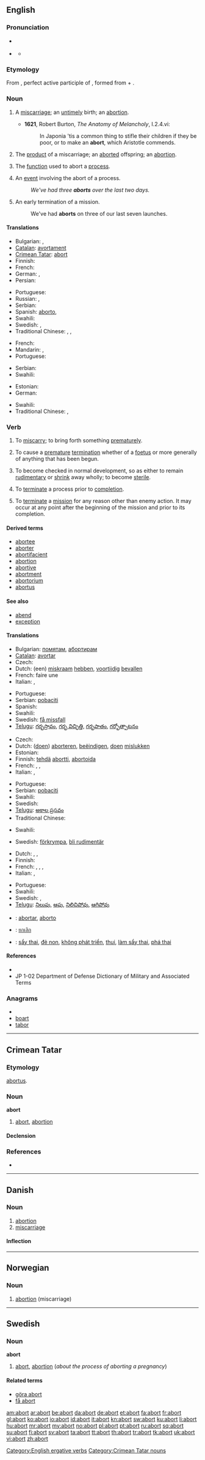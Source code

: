 {{also|Abort}}
==English==

===Pronunciation===
* {{a|RP}} {{IPA|/əˈbɔːt/}}
* {{a|US}} {{IPA|/əˈbɔːɹt/}}
** {{audio|en-us-abort.ogg|Audio (US)}}

===Etymology===
From {{etyl|la}} {{term|abortus|lang=la}}, perfect active participle of {{term|aborior||miscarry|lang=la}}, formed from {{term|ab|lang=la}} + {{term|orior||come into being|lang=la}}.

===Noun===
{{en-noun}}

# {{obsolete}} A [[miscarriage]]; an [[untimely]] birth; an [[abortion]].
#*'''1621''', Robert Burton, ''The Anatomy of Melancholy'', I.2.4.vi:
#*:In Japonia 'tis a common thing to stifle their children if they be poor, or to make an '''abort''', which Aristotle commends.
# {{context|now|_|rare}} The [[product]] of a miscarriage; an [[aborted]] offspring; an [[abortion]].
# {{computing}} The [[function]] used to abort a [[process]].
# {{computing}} An [[event]] involving the abort of a process.
#: ''We've had three '''aborts''' over the last two days.''
# {{military}} An early termination of a mission.
#: We've had '''aborts''' on three of our last seven launches.

====Translations====
{{trans-top|A miscarriage}}
* Bulgarian: {{t+|bg|помятане}}, {{t+|bg|аборт}}
* [[Catalan]]: [[avortament]] {{m}}
* [[Crimean Tatar]]: [[abort#Crimean Tatar|abort]]
* Finnish: {{t-|fi|keskenmeno}}
* French: {{t+|fr|fausse couche|f}}
* German: {{t+|de|Abort|m}}, {{t+|de|Schwangerschaftsabbruch|m}}
* Persian: {{t-|fa|سقط جنین|xs=Persian}}
{{trans-mid}}
* Portuguese: {{t+|pt|aborto|m}}
* Russian: {{t+|ru|аборт|m|tr=abórt}}, {{t|ru|выкидыш|m|tr=výkidyš}}
* Serbian: {{t-|sr|pobačaj}}
* Spanish: [[aborto]], {{m}}
* Swahili: {{t+|sw|aviya|xs=Swahili}}
* Swedish: {{t+|sv|abort|c}}, {{t-|sv|missfall|n}}
* Traditional Chinese: {{tø|zh-tw|流產}},  {{tø|zh-tw|墮胎}},  {{tø|zh-tw|早產}}
{{trans-bottom}}

{{trans-top|The product of a miscarriage}}
* French: {{t+|fr|avorton|m}}
* Mandarin: {{t-|cmn|中止|sc=Hani}},  {{t|cmn|夭折|sc=Hani}}
* Portuguese: {{t+|pt|aborto|m}}
{{trans-mid}}
* Serbian: {{t-|sr|pobačaj}}
* Swahili: {{t+|sw|aviya|xs=Swahili}}
{{trans-bottom}}

{{trans-top|The function used to abort a process}}
* Estonian: {{t|et|katkestus}}
* German: {{t+|de|Abbruch|m}}
{{trans-mid}}
* Swahili: {{t+|sw|aviya|xs=Swahili}}
* Traditional Chinese: {{tø|zh-tw|中斷}},  {{tø|zh-tw|放棄}}
{{trans-bottom}}

===Verb===
{{en-verb}}

# {{intransitive}} To [[miscarry]]; to bring forth something [[prematurely]].
# {{transitive}}  To cause a [[premature]] [[termination]] whether of a [[foetus]] or more generally of anything that has been begun.
# {{intransitive|biology}} To become checked in normal development, so as either to remain [[rudimentary]] or [[shrink]] away wholly; to become [[sterile]].
# {{transitive|computing}} To [[terminate]] a process prior to [[completion]].
# {{military}} To [[terminate]] a [[mission]] for any reason other than enemy action. It may occur at any point after the beginning of the mission and prior to its completion.

====Derived terms====
* [[abortee]]
* [[aborter]]
* [[abortifacient]]
* [[abortion]]
* [[abortive]]
* [[abortment]]
* [[abortorium]]
* [[abortus]]

====See also====
* [[abend]]
* [[exception]]

====Translations====
{{trans-top|to miscarry}}
* Bulgarian: [[помятам]], [[абортирам]]
* [[Catalan]]: [[avortar]]
* Czech: {{t-|cs|potratit}}
* Dutch: (een) [[miskraam]] [[hebben]], [[voortijdig]] [[bevallen]]
* French: faire une {{t+|fr|fausse couche}}
* Italian: {{t+|it|abortire}}, {{t+|it|fallire}}
{{trans-mid}}
* Portuguese: {{t+|pt|abortar}}
* Serbian: [[pobaciti]]
* Spanish: {{t+|es|abortar}}
* Swahili: {{t+|sw|aviya|xs=Swahili}}
* Swedish: [[få missfall]]
* [[Telugu]]: [[గర్భస్రావం]], [[గర్భ విచ్ఛిత్తి]], [[గర్భపాతం]], [[గర్భోత్పాటనం]]
{{trans-bottom}}

{{trans-top|to cause a premature termination}}
* Czech: {{t-|cs|potratit}}
* Dutch: ([[doen]]) [[aborteren]], [[beëindigen]], [[doen]] [[mislukken]]
* Estonian: {{t|et|katkestamine}}
* Finnish: [[tehdä]] [[abortti]], [[abortoida]]
* French: {{t+|fr|avorter}}, {{t+|fr|interrompre}}, {{t+|fr|abandonner}}
* Italian: {{t+|it|abortire}}, {{t+|it|interrompere}}
{{trans-mid}}
* Portuguese: {{t+|pt|abortar}}
* Serbian: [[pobaciti]]
* Swahili: {{t+|sw|aviya|xs=Swahili}}
* Swedish: {{t+|sv|abortera}}
* [[Telugu]]: [[అకాల ప్రసవం]]
* Traditional Chinese: {{tø|zh-tw|中斷|tr=zhong duan}}
{{trans-bottom}}

{{trans-top|(''biology'') to become checked in normal development}}
* Swahili: {{t+|sw|aviya|xs=Swahili}}
{{trans-mid}}
* Swedish: [[förkrympa]], [[bli rudimentär]]
{{trans-bottom}}

{{trans-top|(''computing'') to terminate a process prior to completion}}
* Dutch: {{t+|nl|annuleren}}, {{t+|nl|aborteren}}, {{t+|nl|stoppen}}
* Finnish: {{t+|fi|keskeyttää}}
* French: {{t+|fr|interrompre}}, {{t+|fr|abandonner}}, {{t+|fr|échouer}}, {{t-|fr|s'arrêter}}
* Italian: {{t+|it|interrompere}}, {{t+|it|fermare}}
{{trans-mid}}
* Portuguese: {{t+|pt|abortar}}
* Swahili: {{t+|sw|aviya|xs=Swahili}}
* Swedish: {{t+|sv|avbryta}}, {{t+|sv|stoppa}}
* [[Telugu]]: [[నిలుపు]], [[ఆపు]], [[నిలిచిపోవు]], [[ఆగిపోవు]]
{{trans-bottom}}

{{checktrans-top}}
* {{ttbc|Interlingua}}: [[abortar]], [[aborto]]
* {{ttbc|Thai}}: [[ยกเลิก]]
{{checktrans-mid}}
* {{ttbc|Vietnamese}}: [[sẩy thai]], [[đẻ non]], [[không phát triển]], [[thui]], [[làm sẩy thai]], [[phá thai]]
{{checktrans-bottom}}

====References====
* {{R:Webster 1913}}
* JP 1-02 Department of Defense Dictionary of Military and Associated Terms

===Anagrams===
* {{alphagram|abort}}
* [[boart#English|boart]]
* [[tabor#English|tabor]]


[[Category:English ergative verbs]]

----

==Crimean Tatar==

===Etymology===
{{etyl|la|crh}} [[abortus#Latin|abortus]].

===Noun===
'''abort'''

# [[abort#English|abort]], [[abortion]]

====Declension====
{{crh-latin-noun|nıñ|qa|nı|ta|tan}}

===References===
* {{R:Useinov-Mireev 2002}}

[[Category:Crimean Tatar nouns]]

----

==Danish==
{{wikipedia|lang=da}}

===Noun===
{{da-noun|en|er}}

# [[abortion]]
# [[miscarriage]]

====Inflection====
{{da-noun-infl|en|er}}

----

==Norwegian==

===Noun===
{{infl|no|noun|g=m}}

# [[abortion]] (miscarriage)

----

==Swedish==

===Noun===
{{sv-noun-reg-er}}
'''abort''' {{c}}

# [[abort#English|abort]], [[abortion]] (''about the process of aborting a pregnancy'')

====Related terms====
* [[göra abort]]
* [[få abort]]

{{defn|Estonian}}

[[am:abort]]
[[ar:abort]]
[[be:abort]]
[[da:abort]]
[[de:abort]]
[[et:abort]]
[[fa:abort]]
[[fr:abort]]
[[gl:abort]]
[[ko:abort]]
[[io:abort]]
[[id:abort]]
[[it:abort]]
[[kn:abort]]
[[sw:abort]]
[[ku:abort]]
[[li:abort]]
[[hu:abort]]
[[mr:abort]]
[[my:abort]]
[[no:abort]]
[[pl:abort]]
[[pt:abort]]
[[ru:abort]]
[[sq:abort]]
[[su:abort]]
[[fi:abort]]
[[sv:abort]]
[[ta:abort]]
[[tt:abort]]
[[th:abort]]
[[tr:abort]]
[[tk:abort]]
[[uk:abort]]
[[vi:abort]]
[[zh:abort]]